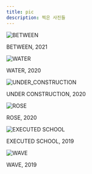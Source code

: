 ```yaml
---
title: pic
description: 찍은 사진들
---
```


![BETWEEN](../images/_gallery/BETWEEN.jpg)

<div class="description">BETWEEN, 2021</div>

![WATER](../images/_gallery/WATER.jpg)

<div class="description">WATER, 2020</div>

![UNDER_CONSTRUCTION](../images/_gallery/UNDER_CONSTRUCTION.jpg)

<div class="description">UNDER CONSTRUCTION, 2020</div>

![ROSE](../images/_gallery/ROSE.jpg)

<div class="description">ROSE, 2020</div>

![EXECUTED SCHOOL](../images/_gallery/EXECUTED_SCHOOL.jpg)

<div class="description">EXECUTED SCHOOL, 2019</div>

![WAVE](../images/_gallery/WAVE.jpg)

<div class="description">WAVE, 2019</div>
